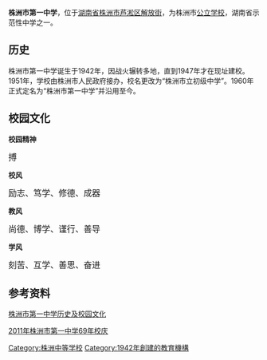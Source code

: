 {{coord|27.794819|N|113.18922|E|format=dms|region:CN_type:edu|display=title}}
{{高中
 |图像          = 
 |图像大小      =  
 |图像说明      = 
 |名称          = 
 |外文名称      = 
 |校训          = 
 |理念          = 
 |建校          = 1942年
 |校长          = 陈嵩
 |党委书记      = 张要武
 |闭校          = 
 |复校          = 
 |校庆日        = 
 |类型          = [[公立学校|公立学校]]  
 |共学或别学    = [[男女共学|男女共学]]  
 |课程          = [[全日制|全日制]]课程  
 |单位制或学年制= [[学年制|学年制]]  
 |学科          = [[综合科|综合科]] 
 |学期          = [[2学期制|2学期制]]  
 |隶属          = [[湖南省教育厅|湖南省教育厅]]
 |地址          = {{CHN}}[[湖南省|湖南省]][[株洲市|株洲市]][[芦淞区|芦淞区]]解放街
 |邮编          = 412000
}} 
'''株洲市第一中学'''，位于[[湖南省|湖南省]][[株洲市|株洲市]][[芦淞区|芦淞区]][[解放街|解放街]]，为株洲市[[公立学校|公立学校]]，湖南省示范性中学之一。

== 历史 ==
株洲市第一中学诞生于1942年，因战火辗转多地，直到1947年才在现址建校。1951年，学校由株洲市人民政府接办，校名更改为“株洲市立初级中学”。1960年正式定名为“株洲市第一中学”并沿用至今。
== 校园文化 ==

'''校园精神''' 

<big>搏</big>

'''校风'''

<big>励志、笃学、修德、成器</big>

'''教风''' 

<big>尚德、博学、谨行、善导</big>

'''学风''' 

<big>刻苦、互学、善思、奋进</big>

== 参考资料 ==
[https://web.archive.org/web/20140826114642/http://www.zxxk.com/Article/1204/175115.shtml 株洲市第一中学历史及校园文化]

[http://www.gx211.com/school/schoolcontent.aspx?schoolid=5798 2011年株洲市第一中学69年校庆] {{Wayback|url=http://www.gx211.com/school/schoolcontent.aspx?schoolid=5798 |date=20200420224945 }}

{{湖南省示范性普通高级中学}}

{{DEFAULTSORT:Z}}
[[Category:株洲中等学校|Category:株洲中等学校]]
[[Category:1942年創建的教育機構|Category:1942年創建的教育機構]]
